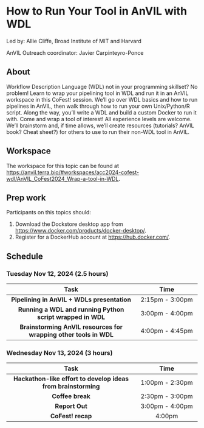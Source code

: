 # How to Run Your Tool in AnVIL with WDL

Led by: Allie Cliffe, Broad Institute of MIT and Harvard

AnVIL Outreach coordinator: Javier Carpinteyro-Ponce

## About

Workflow Description Language (WDL) not in your programming skillset? No problem! Learn to wrap your pipelining tool in WDL and run it in an AnVIL workspace in this CoFest! session. We’ll go over WDL basics and how to run pipelines in AnVIL, then walk through how to run your own Unix/Python/R script. Along the way, you’ll write a WDL and build a custom Docker to run it with. Come and wrap a tool of interest! All experience levels are welcome. We’ll brainstorm and, if time allows, we’ll create resources (tutorials? AnVIL book? Cheat sheet?) for others to use to run their non-WDL tool in AnVIL.  

## Workspace

The workspace for this topic can be found at [https://anvil.terra.bio/#workspaces/acc2024-cofest-wdl/AnVIL_CoFest2024_Wrap-a-tool-in-WDL](https://anvil.terra.bio/#workspaces/acc2024-cofest-wdl/AnVIL_CoFest2024_Wrap-a-tool-in-WDL).

## Prep work

Participants on this topics should:

1. Download the Dockstore desktop app from [https://www.docker.com/products/docker-desktop/](https://www.docker.com/products/docker-desktop/).
2. Register for a DockerHub account at [https://hub.docker.com/](https://hub.docker.com/).

## Schedule

### Tuesday Nov 12, 2024 (2.5 hours)

| Task                      | Time |
|:-------------------------:|:-----------:|
| **Pipelining in AnVIL + WDLs presentation** | 2:15pm - 3:00pm |
| **Running a WDL and running Python script wrapped in WDL** | 3:00pm - 4:00pm |
| **Brainstorming AnVIL resources for wrapping other tools in WDL** | 4:00pm - 4:45pm |

### Wednesday Nov 13, 2024 (3 hours)

| Task                      | Time |
|:-------------------------:|:-----------:|
| **Hackathon-like effort to develop ideas from brainstorming** | 1:00pm - 2:30pm |
| **Coffee break** | 2:30pm - 3:00pm |
| **Report Out** | 3:00pm - 4:00pm |
| **CoFest! recap** | 4:00pm |
